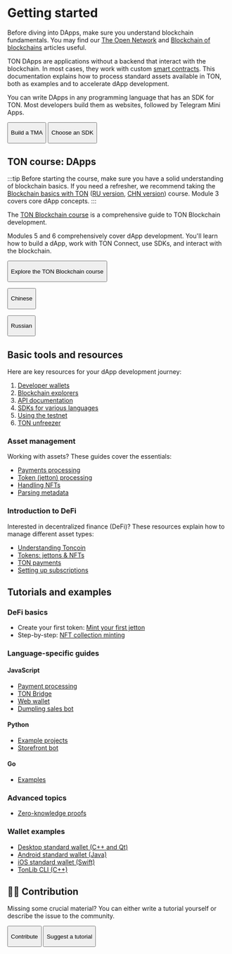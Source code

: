 

# Getting started
Before diving into DApps, make sure you understand blockchain fundamentals. You may find our [The Open Network](/v3/concepts/dive-into-ton/introduction) and [Blockchain of blockchains](/v3/concepts/dive-into-ton/ton-blockchain/blockchain-of-blockchains) articles useful.

TON DApps are applications without a backend that interact with the blockchain. In most cases, they work with custom [smart contracts](/v3/documentation/smart-contracts/overview). This documentation explains how to process standard assets available in TON, both as examples and to accelerate dApp development.

You can write DApps in any programming language that has an SDK for TON. Most developers build them as websites, followed by Telegram Mini Apps.

<Button href="/v3/guidelines/dapps/tma/overview" colorType="primary" sizeType="sm">

Build a TMA

</Button>


<Button href="/v3/guidelines/dapps/apis-sdks/sdk" colorType="secondary" sizeType="sm">

Choose an SDK

</Button>



## TON course: DApps

:::tip
Before starting the course, make sure you have a solid understanding of blockchain basics. If you need a refresher, we recommend taking the [Blockchain basics with TON](https://stepik.org/course/201294/promo) ([RU version](https://stepik.org/course/202221/), [CHN version](https://stepik.org/course/200976/)) course.
Module 3 covers core dApp concepts.
:::

The [TON Blockchain course](https://stepik.org/course/176754/) is a comprehensive guide to TON Blockchain development.

Modules 5 and 6 comprehensively cover dApp development. You'll learn how to build a dApp, work with TON Connect, use SDKs, and interact with the blockchain.


<Button href="https://stepik.org/course/176754/promo"
        colorType="primary" sizeType="sm">

Explore the TON Blockchain course

</Button>


<Button href="https://stepik.org/course/201638/promo"
        colorType="secondary" sizeType="sm">

Chinese

</Button>


<Button href="https://stepik.org/course/201855/promo"
        colorType="secondary" sizeType="sm">

Russian

</Button>


## Basic tools and resources

Here are key resources for your dApp development journey:

1. [Developer wallets](/v3/concepts/dive-into-ton/ton-ecosystem/wallet-apps)
2. [Blockchain explorers](/v3/concepts/dive-into-ton/ton-ecosystem/explorers-in-ton)
3. [API documentation](/v3/guidelines/dapps/apis-sdks/api-types)
4. [SDKs for various languages](/v3/guidelines/dapps/apis-sdks/sdk)
5. [Using the testnet](/v3/documentation/smart-contracts/getting-started/testnet)
6. [TON unfreezer](https://unfreezer.ton.org/)

### Asset management

Working with assets? These guides cover the essentials:

- [Payments processing](/v3/guidelines/dapps/asset-processing/payments-processing)
- [Token (jetton) processing](/v3/guidelines/dapps/asset-processing/jettons)
- [Handling NFTs](/v3/guidelines/dapps/asset-processing/nft-processing/nfts)
- [Parsing metadata](/v3/guidelines/dapps/asset-processing/nft-processing/metadata-parsing)

### Introduction to DeFi

Interested in decentralized finance (DeFi)? These resources explain how to manage different asset types:

- [Understanding Toncoin](/v3/documentation/dapps/defi/coins)
- [Tokens: jettons & NFTs](/v3/documentation/dapps/defi/tokens)
- [TON payments](/v3/documentation/dapps/defi/ton-payments)
- [Setting up subscriptions](/v3/documentation/dapps/defi/subscriptions)

## Tutorials and examples

### DeFi basics

- Create your first token: [Mint your first jetton](/v3/guidelines/dapps/tutorials/mint-your-first-token)
- Step-by-step: [NFT collection minting](/v3/guidelines/dapps/tutorials/nft-minting-guide)

### Language-specific guides

#### JavaScript

- [Payment processing](https://github.com/toncenter/examples)
- [TON Bridge](https://github.com/ton-blockchain/bridge)
- [Web wallet](https://github.com/toncenter/ton-wallet)
- [Dumpling sales bot](/v3/guidelines/dapps/tutorials/telegram-bot-examples/accept-payments-in-a-telegram-bot-js)

#### Python

- [Example projects](https://github.com/psylopunk/pytonlib/tree/main/examples)
- [Storefront bot](/v3/guidelines/dapps/tutorials/telegram-bot-examples/accept-payments-in-a-telegram-bot)

#### Go

- [Examples](https://github.com/xssnick/tonutils-go/tree/master/example)

### Advanced topics

- [Zero-knowledge proofs](/v3/guidelines/dapps/tutorials/zero-knowledge-proofs)

### Wallet examples

- [Desktop standard wallet (C++ and Qt)](https://github.com/ton-blockchain/wallet-desktop)
- [Android standard wallet (Java)](https://github.com/ton-blockchain/wallet-android)
- [iOS standard wallet (Swift)](https://github.com/ton-blockchain/wallet-ios)
- [TonLib CLI (C++)](https://github.com/ton-blockchain/ton/blob/master/tonlib/tonlib/tonlib-cli.cpp)

## 👨‍💻 Contribution

Missing some crucial material? You can either write a tutorial yourself or describe the issue to the community.


<Button href="/v3/contribute/participate" colorType="primary" sizeType="sm">

Contribute

</Button>


<Button href="https://github.com/ton-community/ton-docs/issues/new?assignees=&labels=feature+%3Asparkles%3A%2Ccontent+%3Afountain_pen%3A&template=suggest_tutorial.yaml&title=Suggest+a+tutorial" colorType="secondary" sizeType="sm">

Suggest a tutorial

</Button>



<Feedback />
